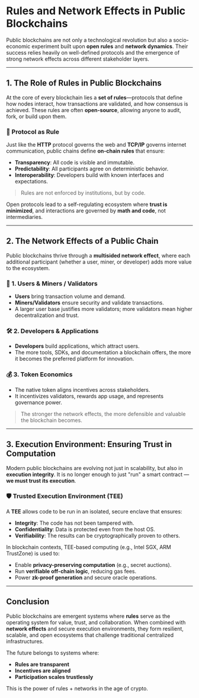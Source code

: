 # Rules and Network Effects in Public Blockchains

Public blockchains are not only a technological revolution but also a socio-economic experiment built upon **open rules** and **network dynamics**. Their success relies heavily on well-defined protocols and the emergence of strong network effects across different stakeholder layers.

---

## 1. The Role of Rules in Public Blockchains

At the core of every blockchain lies a **set of rules**—protocols that define how nodes interact, how transactions are validated, and how consensus is achieved. These rules are often **open-source**, allowing anyone to audit, fork, or build upon them.

### 📜 Protocol as Rule

Just like the **HTTP** protocol governs the web and **TCP/IP** governs internet communication, public chains define **on-chain rules** that ensure:

- **Transparency**: All code is visible and immutable.
- **Predictability**: All participants agree on deterministic behavior.
- **Interoperability**: Developers build with known interfaces and expectations.

> Rules are not enforced by institutions, but by code.

Open protocols lead to a self-regulating ecosystem where **trust is minimized**, and interactions are governed by **math and code**, not intermediaries.

---

## 2. The Network Effects of a Public Chain

Public blockchains thrive through a **multisided network effect**, where each additional participant (whether a user, miner, or developer) adds more value to the ecosystem.

### 👥 1. Users & Miners / Validators

- **Users** bring transaction volume and demand.
- **Miners/Validators** ensure security and validate transactions.
- A larger user base justifies more validators; more validators mean higher decentralization and trust.

### 🛠 2. Developers & Applications

- **Developers** build applications, which attract users.
- The more tools, SDKs, and documentation a blockchain offers, the more it becomes the preferred platform for innovation.

### 💰 3. Token Economics

- The native token aligns incentives across stakeholders.
- It incentivizes validators, rewards app usage, and represents governance power.

> The stronger the network effects, the more defensible and valuable the blockchain becomes.

---

## 3. Execution Environment: Ensuring Trust in Computation

Modern public blockchains are evolving not just in scalability, but also in **execution integrity**. It is no longer enough to just "run" a smart contract — **we must trust its execution**.

### 🛡 Trusted Execution Environment (TEE)

A **TEE** allows code to be run in an isolated, secure enclave that ensures:

- **Integrity**: The code has not been tampered with.
- **Confidentiality**: Data is protected even from the host OS.
- **Verifiability**: The results can be cryptographically proven to others.

In blockchain contexts, TEE-based computing (e.g., Intel SGX, ARM TrustZone) is used to:

- Enable **privacy-preserving computation** (e.g., secret auctions).
- Run **verifiable off-chain logic**, reducing gas fees.
- Power **zk-proof generation** and secure oracle operations.

---

## Conclusion

Public blockchains are emergent systems where **rules** serve as the operating system for value, trust, and collaboration. When combined with **network effects** and secure execution environments, they form resilient, scalable, and open ecosystems that challenge traditional centralized infrastructures.

The future belongs to systems where:

- **Rules are transparent**
- **Incentives are aligned**
- **Participation scales trustlessly**

This is the power of rules + networks in the age of crypto.
